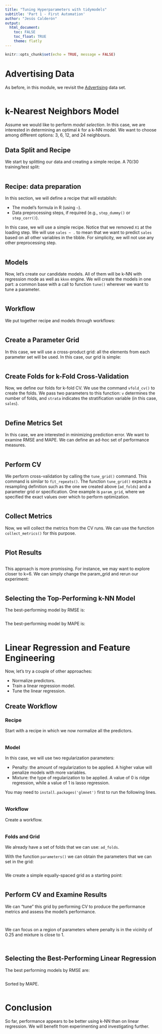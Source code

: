 ```yaml
---
title: "Tuning Hyperparameters with tidymodels"
subtitle: 'Part 1 - First Automation'
author: "Jesús Calderón"
output: 
  html_document:
    toc: FALSE
    toc_float: TRUE
    theme: flatly
---
```


```r
knitr::opts_chunk$set(echo = TRUE, message = FALSE)
```

# Advertising Data

As before, in this module, we revisit the [Advertising](https://www.statlearning.com/resources-first-edition) data set. 


```r

```


# k-Nearest Neighbors Model

Assume we would like to perform *model selection*. In this case, we are interested in determining an optimal *k* for a k-NN model. We want to choose among different options: 3, 6, 12, and 24 neighbours.

## Data Split and Recipe

We start by splitting our data and creating a simple recipe. A 70/30 training/test split:

```r

```

## Recipe: data preparation

In this section, we will define a recipe that will establish:

+ The model's formula in R (using `~`).
+ Data preprocessing steps, if required (e.g., `step_dummy()` or `step_corr()`).

In this case, we will use a simple recipe. Notice that we removed `X1` at the loading step. We will use `sales ~ .` to mean that we want to predict `sales` based on all other variables in the tibble. For simplicity, we will not use any other preprocessing step.

```r

```

## Models

Now, let's create our candidate models. All of them will be k-NN with regression mode as well as `kknn` engine. We will create the models in one part: a common base with a call to function `tune()` wherever we want to tune a parameter.

```r

```


## Workflow

We put together recipe and models through workflows:

```r

```

## Create a Parameter Grid

In this case, we will use a cross-product grid: all the elements from each parameter set will be used. In this case, our grid is simple:

```r

```


## Create Folds for k-Fold Cross-Validation

Now, we define our folds for k-fold CV. We use the command `vfold_cv()` to create the folds. We pass two parameters to this function: `v` determines the number of folds, and `strata` indicates the stratification variable (in this case, `sales`).

```r

```

## Define Metrics Set

In this case, we are interested in minimizing prediction error. We want to examine RMSE and MAPE. We can define an ad-hoc set of performance measures.

```r

```

## Perform CV

We perform cross-validation by calling the `tune_grid()` command. This command is similar to `fit_repeats()`.  The function `tune_grid()` expects a resampling definition such as the one we created above (`ad_folds`) and a parameter grid or specification. One example is `param_grid`, where we specified the exact values over which to perform optimization. 

```r
 
```

## Collect Metrics

Now, we will collect the metrics from the CV runs. We can use the function `collect_metrics()` for this purpose.

```r

```

## Plot Results

```r

```


This approach is more promissing. For instance, we may want to explore closer to k=6. We can simply change the param_grid and rerun our experiment:

```r

```

## Selecting the Top-Performing k-NN Model

The best-performing model by RMSE is:

```r

```
The best-performing model by MAPE is:

```r

```

# Linear Regression and Feature Engineering

Now, let's try a couple of other approaches:

+ Normalize predictors.
+ Train a linear regression model.
+ Tune the linear regression.

## Create Workflow

### Recipe

Start with a recipe in which we now normalize all the predictors. 

```r

```

### Model

In this case, we will use two regularization parameters:

+ Penalty: the amount of regularization to be applied. A higher value will penalize models with more variables.
+ Mixture: the type of regularization to be applied. A value of 0 is ridge regression, while a value of 1 is lasso regression.

You may need to `install.packages('glmnet')` first to run the following lines.

```r

```

### Workflow

Create a workflow.

```r

```


### Folds and Grid

We already have a set of folds that we can use: `ad_folds`.

With the function `parameters()` we can obtain the parameters that we can set in the grid:

```r

```

We create a simple equally-spaced grid as a starting point:

```r


```



## Perform CV and Examine Results

We can "tune" this grid by performing CV to produce the performance metrics and assess the model's performance.

```r

```


```r
 
```

We can focus on a region of parameters where penalty is in the vicinity of 0.25 and mixture is close to 1.

```r

```


```r

```

## Selecting the Best-Performing Linear Regression 

The best performing models by RMSE are:

```r

```

Sorted by MAPE.

```r

```

# Conclusion

So far, performance appears to be better using k-NN than on linear regression. We will benefit from experimenting and investigating further. 